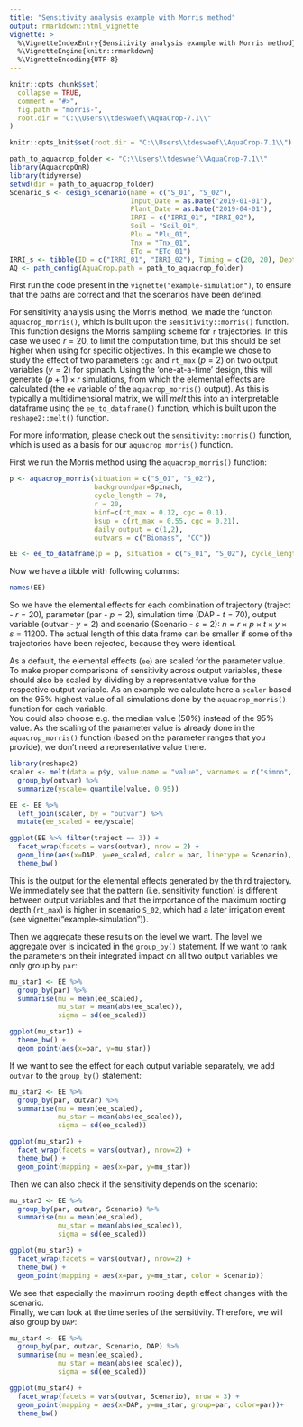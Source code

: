 ```yaml
---
title: "Sensitivity analysis example with Morris method"
output: rmarkdown::html_vignette
vignette: >
  %\VignetteIndexEntry{Sensitivity analysis example with Morris method}
  %\VignetteEngine{knitr::rmarkdown}
  %\VignetteEncoding{UTF-8}
---
```


```r
knitr::opts_chunk$set(
  collapse = TRUE,
  comment = "#>",
  fig.path = "morris-",
  root.dir = "C:\\Users\\tdeswaef\\AquaCrop-7.1\\"
)

knitr::opts_knit$set(root.dir = "C:\\Users\\tdeswaef\\AquaCrop-7.1\\")

```


```r
path_to_aquacrop_folder <- "C:\\Users\\tdeswaef\\AquaCrop-7.1\\"
library(AquacropOnR)
library(tidyverse)
setwd(dir = path_to_aquacrop_folder)
Scenario_s <- design_scenario(name = c("S_01", "S_02"),
                              Input_Date = as.Date("2019-01-01"),
                              Plant_Date = as.Date("2019-04-01"), 
                              IRRI = c("IRRI_01", "IRRI_02"),
                              Soil = "Soil_01", 
                              Plu = "Plu_01",
                              Tnx = "Tnx_01",
                              ETo = "ETo_01")
IRRI_s <- tibble(ID = c("IRRI_01", "IRRI_02"), Timing = c(20, 20), Depth = c(25,0), ECw = c( 0, 0))
AQ <- path_config(AquaCrop.path = path_to_aquacrop_folder)

```


First run the code present in the `vignette("example-simulation")`, to ensure that the paths are correct and that the scenarios have been defined.

For sensitivity analysis using the Morris method, we made the function `aquacrop_morris()`, which is built upon the `sensitivity::morris()` function. This function designs the Morris sampling scheme for `r` trajectories. In this case we used $r=20$, to limit the computation time, but this should be set higher when using for specific objectives. In this example we chose to study the effect of two parameters `cgc` and `rt_max` ($p =2$) on two output variables ($y = 2$) for spinach. Using the 'one-at-a-time' design, this will generate $(p+1) \times r$ simulations, from which the elemental effects are calculated (the `ee` variable of the `aquacrop_morris()` output). As this is typically a multidimensional matrix, we will *melt* this into an interpretable dataframe using the `ee_to_dataframe()` function, which is built upon the `reshape2::melt()` function.

For more information, please check out the `sensitivity::morris()` function, which is used as a basis for our `aquacrop_morris()` function.

First we run the Morris method using the `aquacrop_morris()` function: 

```r
p <- aquacrop_morris(situation = c("S_01", "S_02"),
                     backgroundpar=Spinach, 
                     cycle_length = 70, 
                     r = 20, 
                     binf=c(rt_max = 0.12, cgc = 0.1), 
                     bsup = c(rt_max = 0.55, cgc = 0.21), 
                     daily_output = c(1,2),
                     outvars = c("Biomass", "CC"))

EE <- ee_to_dataframe(p = p, situation = c("S_01", "S_02"), cycle_length = 70)

```

Now we have a tibble with following columns:

```r

names(EE)

```
So we have the elemental effects for each combination of trajectory (traject - $r = 20$), parameter (par - $p = 2$), simulation time (DAP - $t = 70$), output variable (outvar - $y = 2$) and scenario (Scenario - $s = 2$): $n = r \times p \times t \times y \times s = 11200$.
The actual length of this data frame can be smaller if some of the trajectories have been rejected, because they were identical.

As a default, the elemental effects (`ee`) are scaled for the parameter value. To make proper comparisons of sensitivity across output variables, these should also be scaled by dividing by a representative value for the respective output variable. As an example we calculate here a `scaler` based on the 95% highest value of all simulations done by the `aquacrop_morris()` function for each variable.  
You could also choose e.g. the median value (50%) instead of the 95% value. 
As the scaling of the parameter value is already done in the `aquacrop_morris()` function (based on the parameter ranges that you provide), we don’t need a representative value there.

```r
library(reshape2)
scaler <- melt(data = p$y, value.name = "value", varnames = c("simno", "DAP", "outvar")) %>% 
  group_by(outvar) %>%
  summarize(yscale= quantile(value, 0.95))

EE <- EE %>%
  left_join(scaler, by = "outvar") %>%
  mutate(ee_scaled = ee/yscale)

ggplot(EE %>% filter(traject == 3)) +
  facet_wrap(facets = vars(outvar), nrow = 2) +
  geom_line(aes(x=DAP, y=ee_scaled, color = par, linetype = Scenario), linewidth = 1) +
  theme_bw()

```

This is the output for the elemental effects generated by the third trajectory. We immediately see that the pattern (i.e. sensitivity function) is different between output variables and that the importance of the maximum rooting depth (`rt_max`) is higher in scenario `S_02`, which had a later irrigation event (see vignette("example-simulation")).


Then we aggregate these results on the level we want. The level we aggregate over is indicated in the `group_by()` statement. If we want to rank the parameters on their integrated impact on all two output variables we only group by `par`:

```r
mu_star1 <- EE %>%
  group_by(par) %>%
  summarise(mu = mean(ee_scaled),
            mu_star = mean(abs(ee_scaled)),
            sigma = sd(ee_scaled))

ggplot(mu_star1) +
  theme_bw() +
  geom_point(aes(x=par, y=mu_star))

```

If we want to see the effect for each output variable separately, we add `outvar` to the `group_by()` statement:

```r
mu_star2 <- EE %>%
  group_by(par, outvar) %>%
  summarise(mu = mean(ee_scaled),
            mu_star = mean(abs(ee_scaled)),
            sigma = sd(ee_scaled))

ggplot(mu_star2) +
  facet_wrap(facets = vars(outvar), nrow=2) +
  theme_bw() +
  geom_point(mapping = aes(x=par, y=mu_star))

```

Then we can also check if the sensitivity depends on the scenario:

```r
mu_star3 <- EE %>% 
  group_by(par, outvar, Scenario) %>%
  summarise(mu = mean(ee_scaled),
            mu_star = mean(abs(ee_scaled)),
            sigma = sd(ee_scaled))

ggplot(mu_star3) +
  facet_wrap(facets = vars(outvar), nrow=2) +
  theme_bw() +
  geom_point(mapping = aes(x=par, y=mu_star, color = Scenario))
```
We see that especially the maximum rooting depth effect changes with the scenario.  
Finally, we can look at the time series of the sensitivity. Therefore, we will also group by `DAP`:

```r
mu_star4 <- EE %>% 
  group_by(par, outvar, Scenario, DAP) %>%
  summarise(mu = mean(ee_scaled),
            mu_star = mean(abs(ee_scaled)),
            sigma = sd(ee_scaled))

ggplot(mu_star4) +
  facet_wrap(facets = vars(outvar, Scenario), nrow = 3) +
  geom_point(mapping = aes(x=DAP, y=mu_star, group=par, color=par))+
  theme_bw()
```

